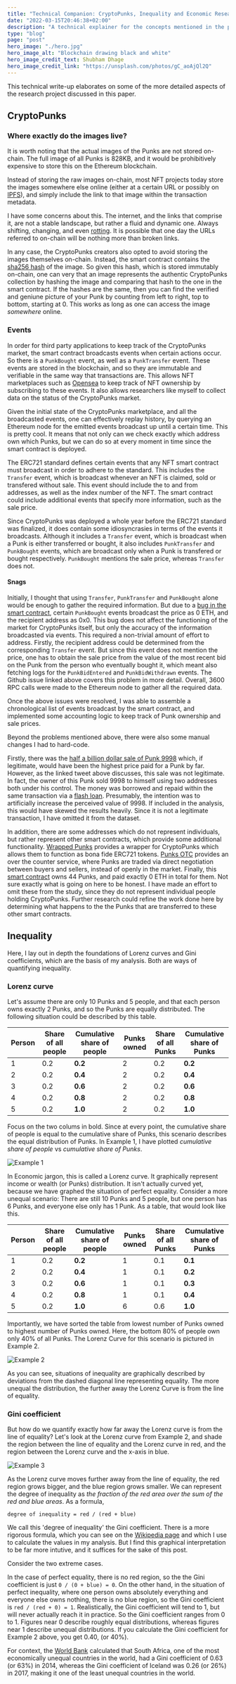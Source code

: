 ```yaml
---
title: "Technical Companion: CryptoPunks, Inequality and Economic Research on the Blockchain"
date: "2022-03-15T20:46:38+02:00"
description: "A technical explainer for the concepts mentioned in the post: CryptoPunks, Inequality and Economic Research on the Blockchain"
type: "blog"
page: "post"
hero_image: "./hero.jpg"
hero_image_alt: "Blockchain drawing black and white"
hero_image_credit_text: Shubham Dhage
hero_image_credit_link: "https://unsplash.com/photos/gC_aoAjQl2Q"
---
```



This technical write-up elaborates on some of the more detailed aspects of the research project discussed in <Link to="../cryptopunks"> this paper.</Link>

## CryptoPunks

### Where exactly do the images live?

It is worth noting that the actual images of the Punks are not stored on-chain. The full image of all Punks is 828KB, and it would be prohibitively expensive to store this on the Ethereum blockchain.

Instead of storing the raw images on-chain, most NFT projects today store the images somewhere else online (either at a certain URL or possibly on [IPFS](https://www.ipfs.io/)), and simply include the link to that image within the transaction metadata.

I have some concerns about this. The internet, and the links that comprise it, are not a stable landscape, but rather a fluid and dynamic one. Always shifting, changing, and even [rotting](https://www.theatlantic.com/technology/archive/2021/06/the-internet-is-a-collective-hallucination/619320/). It is possible that one day the URLs referred to on-chain will be nothing more than broken links.

In any case, the CryptoPunks creators also opted to avoid storing the images themselves on-chain. Instead, the smart contract contains the [sha256 hash](https://github.com/larvalabs/cryptopunks/blob/11532167fa705ced569fc3206df0484f9027e1ee/contracts/CryptoPunksMarket.sol#L5) of the image. So given this hash, which is stored immutably on-chain, one can very that an image represents the authentic CryptoPunks collection by hashing the image and comparing that hash to the one in the smart contract. If the hashes are the same, then you can find the verified and geniune picture of your Punk by counting from left to right, top to bottom, starting at 0. This works as long as one can access the image _somewhere_ online.

### Events

In order for third party applications to keep track of the CryptoPunks market, the smart contract broadcasts events when certain actions occur. So there is a `PunkBought` event, as well as a `PunkTransfer` event. These events are stored in the blockchain, and so they are immutable and verifiable in the same way that transactions are. This allows NFT marketplaces such as [Opensea](https://opensea.io/) to keep track of NFT ownership by subscribing to these events. It also allows researchers like myself to collect data on the status of the CryptoPunks market.

Given the initial state of the CryptoPunks marketplace, and all the broadcasted events, one can effectively replay history, by querying an Ethereum node for the emitted events broadcast up until a certain time. This is pretty cool. It means that not only can we check exactly which address own which Punks, but we can do so at every moment in time since the smart contract is deployed.

The ERC721 standard defines certain events that any NFT smart contract must broadcast in order to adhere to the standard. This includes the `Transfer` event, which is broadcast whenever an NFT is claimed, sold or transfered without sale. This event should include the to and from addresses, as well as the index number of the NFT. The smart contract could include additional events that specify more information, such as the sale price.

Since CryptoPunks was deployed a whole year before the ERC721 standard was finalized, it does contain some idiosyncrasies in terms of the events it broadcasts. Although it includes a `Transfer` event, which is broadcast when a Punk is either transferred or bought, it also includes `PunkTransfer` and `PunkBought` events, which are broadcast only when a Punk is transfered or bought respectively. `PunkBought` mentions the sale price, whereas `Transfer` does not.

#### Snags

Initially, I thought that using `Transfer`, `PunkTransfer` and `PunkBought` alone would be enough to gather the required information. But due to a [bug in the smart contract](https://github.com/larvalabs/cryptoPunks/issues/19), certain `PunkBought` events broadcast the price as 0 ETH, and the recipient address as 0x0. This bug does not affect the functioning of the market for CryptoPunks itself, but only the accuracy of the information broadcasted via events. This required a non-trivial amount of effort to address. Firstly, the recipient address could be determined from the corresponding `Transfer` event. But since this event does not mention the price, one has to obtain the sale price from the value of the most recent bid on the Punk from the person who eventually bought it, which meant also fetching logs for the `PunkBidEntered` and `PunkBidWithdrawn` events. The Github issue linked above covers this problem in more detail. Overall, 3600 RPC calls were made to the Ethereum node to gather all the required data.

Once the above issues were resolved, I was able to assemble a chronological list of events broadcast by the smart contract, and implemented some accounting logic to keep track of Punk ownership and sale prices.

Beyond the problems mentioned above, there were also some manual changes I had to hard-code.

Firstly, there was the [half a billion dollar sale of Punk 9998](https://twitter.com/larvalabs/status/1453903818308083720) which, if legitimate, would have been the highest price paid for a Punk by far. However, as the linked tweet above discusses, this sale was not legitimate. In fact, the owner of this Punk sold 9998 to himself using two addresses both under his control. The money was borrowed and repaid within the same transaction via a [flash loan](https://ethereumprice.org/guides/article/flash-loans-what-are-they-and-how-do-they-work/). Presumably, the intention was to artificially increase the perceived value of 9998. If included in the analysis, this would have skewed the results heavily. Since it is not a legitimate transaction, I have omitted it from the dataset.

In addition, there are some addresses which do not represent individuals, but rather represent other smart contracts, which provide some additional functionality. [Wrapped Punks](https://www.larvalabs.com/cryptoPunks/accountinfo?account=0xb7f7f6c52f2e2fdb1963eab30438024864c313f6) provides a wrapper for CryptoPunks which allows them to function as bona fide ERC721 tokens. [Punks OTC](https://www.larvalabs.com/cryptoPunks/accountinfo?account=0x6639c089adfba8bb9968da643c6be208a70d6daa) provides an over the counter service, where Punks are traded via direct negotiation between buyers and sellers, instead of openly in the market. Finally, this [smart contract](https://www.larvalabs.com/cryptoPunks/accountinfo?account=0x2cc12318de28edc9c753f7cb22100890af630c2d) owns 44 Punks, and paid exactly 0 ETH in total for them. Not sure exactly what is going on here to be honest. I have made an effort to omit these from the study, since they do not represent individual people holding CryptoPunks. Further research could refine the work done here by determining what happens to the the Punks that are transferred to these other smart contracts.

## Inequality

Here, I lay out in depth the foundations of Lorenz curves and Gini coefficients, which are the basis of my analysis. Both are ways of quantifying inequality.

### Lorenz curve

Let's assume there are only 10 Punks and 5 people, and that each person owns exactly 2 Punks, and so the Punks are equally distributed. The following situation could be described by this table.

| Person | Share of all people | **Cumulative share of people** | Punks owned | Share of all Punks | **Cumulative share of Punks** |
| ------ | ------------------- | ------------------------------ | ----------- | ------------------ | ----------------------------- |
| 1      | 0.2                 | **0.2**                        | 2           | 0.2                | **0.2**                       |
| 2      | 0.2                 | **0.4**                        | 2           | 0.2                | **0.4**                       |
| 3      | 0.2                 | **0.6**                        | 2           | 0.2                | **0.6**                       |
| 4      | 0.2                 | **0.8**                        | 2           | 0.2                | **0.8**                       |
| 5      | 0.2                 | **1.0**                        | 2           | 0.2                | **1.0**                       |

Focus on the two colums in bold. Since at every point, the cumulative share of people is equal to the cumulative share of Punks, this scenario describes the equal distribution of Punks. In Example 1, I have plotted _cumulative share of people_ vs _cumulative share of Punks_.

<img src={example1} alt="Example 1" />

In Economic jargon, this is called a Lorenz curve. It graphically represent income or wealth (or Punks) distribution. It isn't actually curved yet, because we have graphed the situation of perfect equality. Consider a more unequal scenario: There are still 10 Punks and 5 people, but one person has 6 Punks, and everyone else only has 1 Punk. As a table, that would look like this.

| Person | Share of all people | **Cumulative share of people** | Punks owned | Share of all Punks | **Cumulative share of Punks** |
| ------ | ------------------- | ------------------------------ | ----------- | ------------------ | ----------------------------- |
| 1      | 0.2                 | **0.2**                        | 1           | 0.1                | **0.1**                       |
| 2      | 0.2                 | **0.4**                        | 1           | 0.1                | **0.2**                       |
| 3      | 0.2                 | **0.6**                        | 1           | 0.1                | **0.3**                       |
| 4      | 0.2                 | **0.8**                        | 1           | 0.1                | **0.4**                       |
| 5      | 0.2                 | **1.0**                        | 6           | 0.6                | **1.0**                       |

Importantly, we have sorted the table from lowest number of Punks owned to highest number of Punks owned. Here, the bottom 80% of people own only 40% of all Punks. The Lorenz Curve for this scenario is pictured in Example 2.

<!---- insert example_2.png here --->

<img src={example2} alt="Example 2" />

As you can see, situations of inequality are graphically described by deviations from the dashed diagonal line representing equality. The more unequal the distribution, the further away the Lorenz Curve is from the line of equality.

### Gini coefficient

But how do we quantify exactly how far away the Lorenz curve is from the line of equality? Let's look at the Lorenz curve from Example 2, and shade the region between the line of equality and the Lorenz curve in red, and the region between the Lorenz curve and the x-axis in blue.

<img src={example3} alt="Example 3" />

As the Lorenz curve moves further away from the line of equality, the red region grows bigger, and the blue region grows smaller. We can represent the degree of inequality as _the fraction of the red area over the sum of the red and blue areas_. As a formula,

```
degree of inequality = red / (red + blue)
```

We call this 'degree of inequality' the Gini coefficient. There is a more rigorous formula, which you can see on the [Wikipedia page](https://en.wikipedia.org/wiki/Gini_coefficient) and which I use to calculate the values in my analysis. But I find this graphical interpretation to be far more intutive, and it suffices for the sake of this post.

Consider the two extreme cases.

In the case of perfect equality, there is no red region, so the the Gini coefficient is just `0 / (0 + blue) = 0`. On the other hand, in the situation of perfect inequality, where one person owns absolutely everything and everyone else owns nothing, there is no blue region, so the Gini coefficient is `red / (red + 0) = 1`. Realistically, the Gini coefficient will tend to 1, but will never actually reach it in practice. So the Gini coefficient ranges from 0 to 1. Figures near 0 describe roughly equal distributions, whereas figures near 1 describe unequal distributions. If you calculate the Gini coefficient for Example 2 above, you get 0.40, (or 40%).

For context, the [World Bank](https://data.worldbank.org/indicator/SI.POV.GINI) calculated that South Africa, one of the most economically unequal countries in the world, had a Gini coefficient of 0.63 (or 63%) in 2014, whereas the Gini coefficient of Iceland was 0.26 (or 26%) in 2017, making it one of the least unequal countries in the world.

